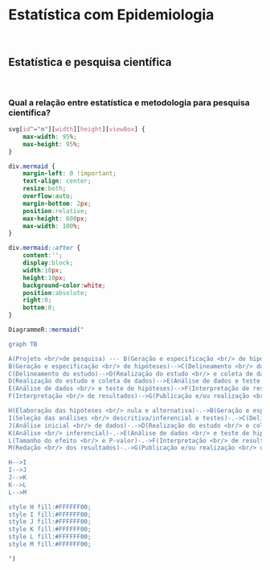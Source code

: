 # **Estatística com Epidemiologia** {#estatistica-epidemiologia}

<br>

## Estatística e pesquisa científica {#estatisica-pesquisa}

<br>

### Qual a relação entre estatística e metodologia para pesquisa científica?

```css
svg[id^="m"][width][height][viewBox] {
    max-width: 95%;
    max-height: 95%;
}

div.mermaid {
    margin-left: 0 !important;
    text-align: center;
    resize:both;
    overflow:auto;
    margin-bottom: 2px;
    position:relative;
    max-height: 600px;
    max-width: 100%;
}

div.mermaid::after {
    content:'';
    display:block;
    width:10px;
    height:10px;
    background-color:white;
    position:absolute;
    right:0;
    bottom:0;
}
```

```r

DiagrammeR::mermaid("

graph TB

A(Projeto <br/>de pesquisa) --- B(Geração e especificação <br/> de hipóteses)
B(Geração e especificação <br/> de hipóteses)-->C(Delineamento <br/> do estudo)
C(Delineamento do estudo)-->D(Realização do estudo <br/> e coleta de dados)
D(Realização do estudo e coleta de dados)-->E(Análise de dados e teste de hipóteses)
E(Análise de dados <br/> e teste de hipóteses)-->F(Interpretação de resultados)
F(Interpretação <br/> de resultados)-->G(Publicação e/ou realização <br/> do próximo experimento)

H(Elaboração das hipóteses <br/> nula e alternativa)-.->B(Geração e especificação <br/> de hipóteses)
I(Seleção das análises <br/> descritiva/inferencial e testes)-.->C(Delineamento <br/> do estudo)
J(Análise inicial <br/> de dados)-.->D(Realização do estudo <br/> e coleta de dados)
K(Análise <br/> inferencial)-.->E(Análise de dados <br/> e teste de hipóteses)
L(Tamanho do efeito <br/> e P-valor)-.->F(Interpretação <br/> de resultados)
M(Redação <br/> dos resultados)-.->G(Publicação e/ou realização <br/> do próximo experimento)

H-->I
I-->J
J-->K
K-->L
L-->M

style H fill:#FFFFFF00;
style I fill:#FFFFFF00;
style J fill:#FFFFFF00;
style K fill:#FFFFFF00;
style L fill:#FFFFFF00;
style M fill:#FFFFFF00;

")
```

<br>
